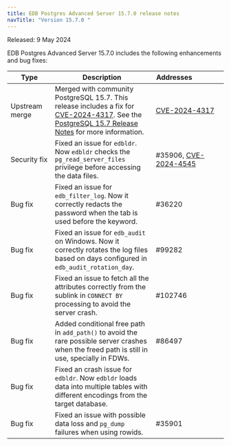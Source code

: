 ```yaml
---
title: EDB Postgres Advanced Server 15.7.0 release notes
navTitle: "Version 15.7.0 "
---
```


Released: 9 May 2024

EDB Postgres Advanced Server 15.7.0  includes the following enhancements and bug fixes:

| Type           | Description                                                                                                                                                                                                                               | Addresses                                                  |
| -------------- | ----------------------------------------------------------------------------------------------------------------------------------------------------------------------------------------------------------------------------------------- | ---------------------------------------------------------- |
| Upstream merge | Merged with community PostgreSQL 15.7. This release includes a fix for [CVE-2024-4317](/security/assessments/edb-2024-003/). See the [PostgreSQL 15.7 Release Notes](https://www.postgresql.org/docs/release/15.7/) for more information. | [CVE-2024-4317](/security/assessments/edb-2024-003/)       |
| Security fix   | Fixed an issue for `edbldr`. Now `edbldr` checks the `pg_read_server_files` privilege before accessing the data files.                                                                                                                    | #35906, [CVE-2024-4545](/security/advisories/cve20244545/) |
| Bug fix        | Fixed an issue for `edb_filter_log`. Now it correctly redacts the password when the tab is used before the keyword.                                                                                                                       | #36220                                                     |
| Bug fix        | Fixed an issue for `edb_audit` on Windows. Now it correctly rotates the log files based on days configured in `edb_audit_rotation_day`.                                                                                                   | #99282                                                     |
| Bug fix        | Fixed an issue to fetch all the attributes correctly from the sublink in `CONNECT BY` processing to avoid the server crash.                                                                                                               | #102746                                                    |
| Bug fix        | Added conditional free path in `add_path()` to avoid the rare possible server crashes when the freed path is still in use, specially in FDWs.                                                                                             | #86497                                                     |
| Bug fix        | Fixed an crash issue for `edbldr`. Now `edbldr` loads data into multiple tables with different encodings from the target database.                                                                                                        |                                                            |
| Bug fix        | Fixed an issue with possible data loss and `pg_dump` failures when using rowids.                                                                                                                                                          | #35901                                                     |
